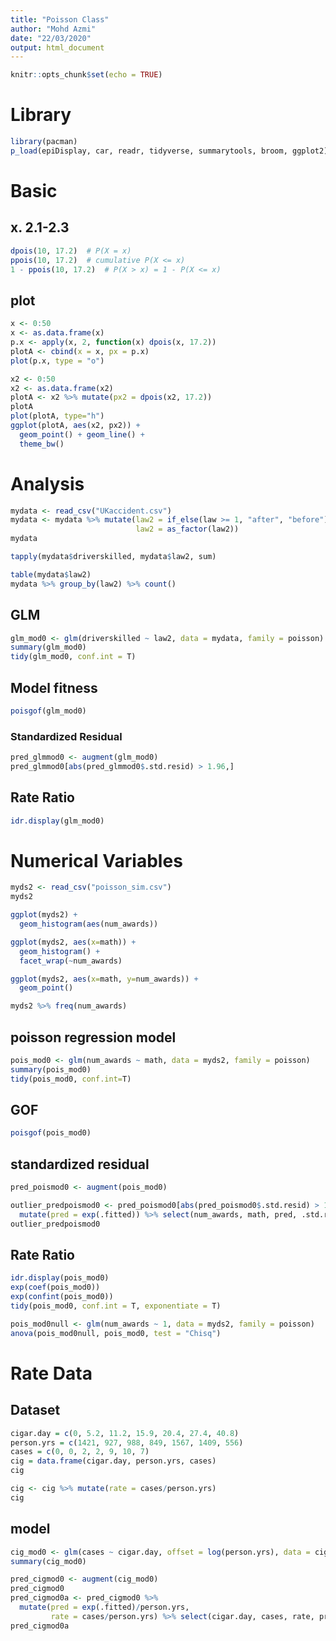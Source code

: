 ```yaml
---
title: "Poisson Class"
author: "Mohd Azmi"
date: "22/03/2020"
output: html_document
---
```


```r
knitr::opts_chunk$set(echo = TRUE)
```

# Library

```r
library(pacman)
p_load(epiDisplay, car, readr, tidyverse, summarytools, broom, ggplot2)
```

# Basic

## x. 2.1-2.3

```r
dpois(10, 17.2)  # P(X = x)
ppois(10, 17.2)  # cumulative P(X <= x)
1 - ppois(10, 17.2)  # P(X > x) = 1 - P(X <= x)
```

## plot

```r
x <- 0:50
x <- as.data.frame(x)
p.x <- apply(x, 2, function(x) dpois(x, 17.2))
plotA <- cbind(x = x, px = p.x)
plot(p.x, type = "o")
```

```r
x2 <- 0:50
x2 <- as.data.frame(x2)
plotA <- x2 %>% mutate(px2 = dpois(x2, 17.2))
plotA
plot(plotA, type="h")
ggplot(plotA, aes(x2, px2)) +
  geom_point() + geom_line() +
  theme_bw()
```




# Analysis

```r
mydata <- read_csv("UKaccident.csv")
mydata <- mydata %>% mutate(law2 = if_else(law >= 1, "after", "before"),
                            law2 = as_factor(law2))
mydata
```

```r
tapply(mydata$driverskilled, mydata$law2, sum)

table(mydata$law2)
mydata %>% group_by(law2) %>% count()
```

## GLM

```r
glm_mod0 <- glm(driverskilled ~ law2, data = mydata, family = poisson)
summary(glm_mod0)
tidy(glm_mod0, conf.int = T)
```

## Model fitness

```r
poisgof(glm_mod0)
```

### Standardized Residual

```r
pred_glmmod0 <- augment(glm_mod0)
pred_glmmod0[abs(pred_glmmod0$.std.resid) > 1.96,]
```


## Rate Ratio

```r
idr.display(glm_mod0)
```

# Numerical Variables

```r
myds2 <- read_csv("poisson_sim.csv")
myds2
```

```r
ggplot(myds2) +
  geom_histogram(aes(num_awards))

ggplot(myds2, aes(x=math)) +
  geom_histogram() +
  facet_wrap(~num_awards)

ggplot(myds2, aes(x=math, y=num_awards)) +
  geom_point()
```

```r
myds2 %>% freq(num_awards)
```



## poisson regression model

```r
pois_mod0 <- glm(num_awards ~ math, data = myds2, family = poisson)
summary(pois_mod0)
tidy(pois_mod0, conf.int=T)
```

## GOF

```r
poisgof(pois_mod0)
```

## standardized residual


```r
pred_poismod0 <- augment(pois_mod0)

outlier_predpoismod0 <- pred_poismod0[abs(pred_poismod0$.std.resid) > 1.96,] %>% 
  mutate(pred = exp(.fitted)) %>% select(num_awards, math, pred, .std.resid)
outlier_predpoismod0
```

## Rate Ratio

```r
idr.display(pois_mod0)
exp(coef(pois_mod0))
exp(confint(pois_mod0))
tidy(pois_mod0, conf.int = T, exponentiate = T)
```

```r
pois_mod0null <- glm(num_awards ~ 1, data = myds2, family = poisson)
anova(pois_mod0null, pois_mod0, test = "Chisq")
```

# Rate Data

## Dataset

```r
cigar.day = c(0, 5.2, 11.2, 15.9, 20.4, 27.4, 40.8)
person.yrs = c(1421, 927, 988, 849, 1567, 1409, 556)
cases = c(0, 0, 2, 2, 9, 10, 7)
cig = data.frame(cigar.day, person.yrs, cases)
cig

cig <- cig %>% mutate(rate = cases/person.yrs)
cig
```

## model

```r
cig_mod0 <- glm(cases ~ cigar.day, offset = log(person.yrs), data = cig, family = poisson)
summary(cig_mod0)
```

```r
pred_cigmod0 <- augment(cig_mod0)
pred_cigmod0
pred_cigmod0a <- pred_cigmod0 %>%
  mutate(pred = exp(.fitted)/person.yrs,
         rate = cases/person.yrs) %>% select(cigar.day, cases, rate, pred)
pred_cigmod0a
```

